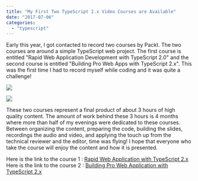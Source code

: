 ```yaml
---
title: "My First Two TypeScript 2.x Video Courses are Available"
date: "2017-07-06"
categories:
  - "typescript"
---
```


Early this year, I got contacted to record two courses by Packt. The two courses are around a simple TypeScript web project. The first course is entitled "Rapid Web Application Development with TypeScript 2.0" and the second course is entitled "Building Pro Web Apps with TypeScript 2.x". This was the first time I had to record myself while coding and it was quite a challenge!

![](images/V06944_MockupCover.jpg)

![](images/V07749_MockupCover.png)

These two courses represent a final product of about 3 hours of high quality content. The amount of work behind these 3 hours is 4 months where more than half of my evenings were dedicated to these courses. Between organizing the content, preparing the code, building the slides, recordings the audio and video, and applying the touch up from the technical reviewer and the editor, time was flying! I hope that everyone who take the course will enjoy the content and how it is presented.

Here is the link to the course 1 : [Rapid Web Application with TypeScript 2.x](https://www.packtpub.com/application-development/rapid-web-application-development-typescript-2x-video) Here is the link to the course 2 : [Building Pro Web Application with TypeScript 2.x](https://www.packtpub.com/application-development/building-pro-web-apps-typescript-2x-video)
